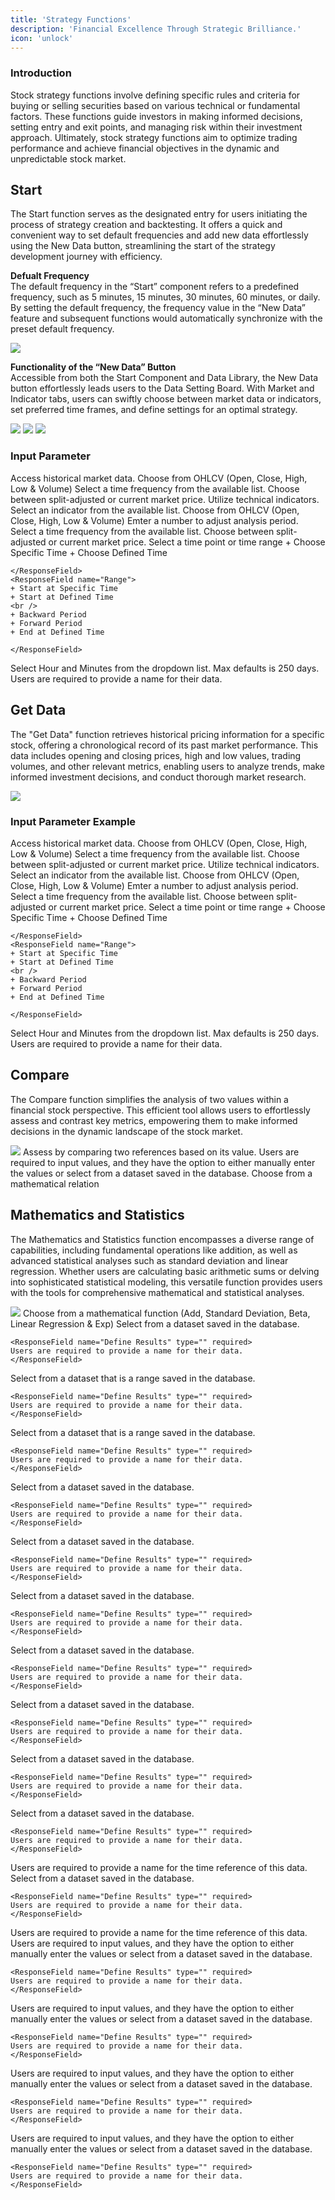 ```yaml
---
title: 'Strategy Functions'
description: 'Financial Excellence Through Strategic Brilliance.'
icon: 'unlock'
---
```


### Introduction

Stock strategy functions involve defining specific rules and criteria for buying or selling securities based on various technical or fundamental factors. These functions guide investors in making informed decisions, setting entry and exit points, and managing risk within their investment approach. Ultimately, stock strategy functions aim to optimize trading performance and achieve financial objectives in the dynamic and unpredictable stock market.

## Start
The Start function serves as the designated entry for users initiating the process of strategy creation and backtesting. It offers a quick and convenient way to set default frequencies and add new data effortlessly using the New Data button, streamlining the start of the strategy development journey with efficiency.<br />

**Defualt Frequency**<br />
The default frequency in the “Start” component refers to a predefined frequency, such as 5 minutes, 15 minutes, 30 minutes, 60 minutes, or daily. By setting the default frequency, the frequency value in the “New Data” feature and subsequent functions would automatically synchronize with the preset default frequency. 

<Frame className="mx-auto">
    <img style={{weidth:"600px height:400px"}} src="/images/Strategy_Function/Start.png" /> 
</Frame>

**Functionality of the “New Data” Button**<br />
Accessible from both the Start Component and Data Library, the New Data button effortlessly leads users to the Data Setting Board. With Market and Indicator tabs, users can swiftly choose between market data or indicators, set preferred time frames, and define settings for an optimal strategy.
<Frame className="mx-auto">
    <img style={{weidth:"600px height:400px"}} src="/images/Strategy_Function/NewData.png" /> 
</Frame>

<Frame className="mx-auto">
    <img style={{weidth:"600px height:500px"}} src="/images/Strategy_Function/Start_Market.png" /> 
</Frame>

<Frame className="mx-auto">
    <img style={{weidth:"600px height:500px"}} src="/images/Strategy_Function/Start_Indicator.png" /> 
</Frame>


### Input Parameter 
<Tabs>
  <Tab title="Market Data">
   Access historical market data.

   <ResponseField name="Data Type" type="" required>
  Choose from OHLCV (Open, Close, High, Low & Volume)
   </ResponseField>

   <ResponseField name="Frequency" type="" required>
  Select a time frequency from the available list.
   </ResponseField>

   <ResponseField name="Split Adjusted" type="" >
  Choose between split-adjusted or current market price.
   </ResponseField>

  </Tab>

  <Tab title="Indicator">
  Utilize technical indicators.

  <ResponseField name="Indicator" type="" required>
  Select an indicator from the available list.
  </ResponseField>

  <ResponseField name="Data Type" type="" required>
  Choose from OHLCV (Open, Close, High, Low & Volume)
  </ResponseField>

  <ResponseField name="Period" type="" required>
  Emter a number to adjust analysis period.
  </ResponseField>

  <ResponseField name="Frequency" type="" required>
  Select a time frequency from the available list.
  </ResponseField>

  <ResponseField name="Split Adjusted" type="" >
  Choose between split-adjusted or current market price.
  </ResponseField>

  </Tab>
</Tabs>


<ResponseField name="Time Selection Mode" required>
  Select a time point or time range
  <Expandable title="Time Selection Mode">
    <ResponseField name="Point">
    + Choose Specific Time 
    + Choose Defined Time

    </ResponseField>
    <ResponseField name="Range">
    + Start at Specific Time 
    + Start at Defined Time
    <br />
    + Backward Period
    + Forward Period
    + End at Defined Time

    </ResponseField>

  </Expandable>
</ResponseField>

<ResponseField name="Time Length" type="" required>
  Select Hour and Minutes from the dropdown list. Max defaults is 250 days. 
</ResponseField>


<ResponseField name="Data Name" type="" required>
  Users are required to provide a name for their data.
</ResponseField>


## Get Data


The "Get Data" function retrieves historical pricing information for a specific stock, offering a chronological record of its past market performance. This data includes opening and closing prices, high and low values, trading volumes, and other relevant metrics, enabling users to analyze trends, make informed investment decisions, and conduct thorough market research.

<Frame className="mx-auto">
    <img style={{height: "400px"}} src="/images/Strategy_Function/GetData.png" /> 
</Frame>

### Input Parameter Example
<Tabs>
  <Tab title="Market Data">
   Access historical market data.

   <ResponseField name="Data Type" type="" required>
  Choose from OHLCV (Open, Close, High, Low & Volume)
   </ResponseField>

   <ResponseField name="Frequency" type="" required>
  Select a time frequency from the available list.
   </ResponseField>

   <ResponseField name="Split Adjusted" type="" >
  Choose between split-adjusted or current market price.
   </ResponseField>

  </Tab>

  <Tab title="Indicator">
  Utilize technical indicators.

  <ResponseField name="Indicator" type="" required>
  Select an indicator from the available list.
  </ResponseField>

  <ResponseField name="Data Type" type="" required>
  Choose from OHLCV (Open, Close, High, Low & Volume)
  </ResponseField>

  <ResponseField name="Period" type="" required>
  Emter a number to adjust analysis period.
  </ResponseField>

  <ResponseField name="Frequency" type="" required>
  Select a time frequency from the available list.
  </ResponseField>

  <ResponseField name="Split Adjusted" type="" >
  Choose between split-adjusted or current market price.
  </ResponseField>

  </Tab>
</Tabs>


<ResponseField name="Time Selection Mode" required>
  Select a time point or time range
  <Expandable title="Time Selection Mode">
    <ResponseField name="Point">
    + Choose Specific Time 
    + Choose Defined Time

    </ResponseField>
    <ResponseField name="Range">
    + Start at Specific Time 
    + Start at Defined Time
    <br />
    + Backward Period
    + Forward Period
    + End at Defined Time

    </ResponseField>

  </Expandable>
</ResponseField>

<ResponseField name="Time Length" type="" required>
  Select Hour and Minutes from the dropdown list. Max defaults is 250 days. 
</ResponseField>


<ResponseField name="Data Name" type="" required>
  Users are required to provide a name for their data.
</ResponseField>


## Compare

The Compare function simplifies the analysis of two values within a financial stock perspective. This efficient tool allows users to effortlessly assess and contrast key metrics, empowering them to make informed decisions in the dynamic landscape of the stock market.

<Frame className="mx-auto">
    <img style={{height: "300px"}} src="/images/Strategy_Function/Compare.png" /> 
</Frame>

<ResponseField name="Compare" type="" >
  Assess by comparing two references based on its value.
</ResponseField>

<ResponseField name="Reference 1&2" type="" required>
  Users are required to input values, and they have the option to either manually enter the values or select from a dataset saved in the database.
</ResponseField>

<ResponseField name="Relation" type="" required>
  Choose from a mathematical relation 
</ResponseField>

## Mathematics and Statistics

The Mathematics and Statistics function encompasses a diverse range of capabilities, including fundamental operations like addition, as well as advanced statistical analyses such as standard deviation and linear regression. Whether users are calculating basic arithmetic sums or delving into sophisticated statistical modeling, this versatile function provides users with the tools for comprehensive mathematical and statistical analyses.

<Frame className="mx-auto">
    <img style={{height: "300px"}} src="/images/Strategy_Function/Math.png" /> 
</Frame>

<ResponseField name="Function" type="" required>
  Choose from a mathematical function (Add, Standard Deviation, Beta, Linear Regression & Exp)
</ResponseField>




  <Tabs>
  <Tab title="STD">
    <ResponseField name="Input" type="" required>
    Select from a dataset saved in the database.
    </ResponseField>

    <ResponseField name="Define Results" type="" required>
    Users are required to provide a name for their data.
    </ResponseField>

  </Tab>
  <Tab title="VAR">
    <ResponseField name="Input" type="" required>
    Select from a dataset that is a range saved in the database.
    </ResponseField>

    <ResponseField name="Define Results" type="" required>
    Users are required to provide a name for their data.
    </ResponseField>

  </Tab>
  <Tab title="SUM">
    <ResponseField name="Input" type="" required>
    Select from a dataset that is a range saved in the database.
    </ResponseField>

    <ResponseField name="Define Results" type="" required>
    Users are required to provide a name for their data.
    </ResponseField>

  </Tab>
  <Tab title="EXP">
    <ResponseField name="Input" type="" required>
    Select from a dataset saved in the database.
    </ResponseField>

    <ResponseField name="Define Results" type="" required>
    Users are required to provide a name for their data.
    </ResponseField>

</Tab>
  <Tab title="CEIL">
    <ResponseField name="Input" type="" required>
    Select from a dataset saved in the database.
    </ResponseField>

    <ResponseField name="Define Results" type="" required>
    Users are required to provide a name for their data.
    </ResponseField>

</Tab>
  <Tab title="FLOOR">
    <ResponseField name="Input" type="" required>
    Select from a dataset saved in the database.
    </ResponseField>

    <ResponseField name="Define Results" type="" required>
    Users are required to provide a name for their data.
    </ResponseField>

</Tab>
  <Tab title="LN">
    <ResponseField name="Input" type="" required>
    Select from a dataset saved in the database.
    </ResponseField>

    <ResponseField name="Define Results" type="" required>
    Users are required to provide a name for their data.
    </ResponseField>

  </Tab>
  <Tab title="LOG10">
    <ResponseField name="Input" type="" required>
    Select from a dataset saved in the database.
    </ResponseField>

    <ResponseField name="Define Results" type="" required>
    Users are required to provide a name for their data.
    </ResponseField>

  </Tab>
  <Tab title="SQRT">
    <ResponseField name="Input" type="" required>
    Select from a dataset saved in the database.
    </ResponseField>

    <ResponseField name="Define Results" type="" required>
    Users are required to provide a name for their data.
    </ResponseField> 

  </Tab>
  <Tab title="MAX">
    <ResponseField name="Input" type="" required>
    Select from a dataset saved in the database.
    </ResponseField>

    <ResponseField name="Define Results" type="" required>
    Users are required to provide a name for their data.
    </ResponseField> 

   <ResponseField name="Time Ref" type="" required>
    Users are required to provide a name for the time reference of this data.
    </ResponseField> 

 </Tab>
  <Tab title="MIN">
    <ResponseField name="Input" type="" required>
    Select from a dataset saved in the database.
    </ResponseField>

    <ResponseField name="Define Results" type="" required>
    Users are required to provide a name for their data.
    </ResponseField> 

   <ResponseField name="Time Ref" type="" required>
    Users are required to provide a name for the time reference of this data.
    </ResponseField> 

  </Tab>
  <Tab title="ADD">
    <ResponseField name="Input 1&2" type="" required>
    Users are required to input values, and they have the option to either manually enter the values or select from a dataset saved in the database.
    </ResponseField>

    <ResponseField name="Define Results" type="" required>
    Users are required to provide a name for their data.
    </ResponseField>

</Tab>
  <Tab title="SUB">
    <ResponseField name="Input 1&2" type="" required>
    Users are required to input values, and they have the option to either manually enter the values or select from a dataset saved in the database.
    </ResponseField>

    <ResponseField name="Define Results" type="" required>
    Users are required to provide a name for their data.
    </ResponseField>

</Tab>
  <Tab title="DIV">
    <ResponseField name="Input 1&2" type="" required>
    Users are required to input values, and they have the option to either manually enter the values or select from a dataset saved in the database.
    </ResponseField>

    <ResponseField name="Define Results" type="" required>
    Users are required to provide a name for their data.
    </ResponseField>

</Tab>
  <Tab title="MULT">
    <ResponseField name="Input 1&2" type="" required>
    Users are required to input values, and they have the option to either manually enter the values or select from a dataset saved in the database.
    </ResponseField>

    <ResponseField name="Define Results" type="" required>
    Users are required to provide a name for their data.
    </ResponseField>


  </Tab>
</Tabs>










